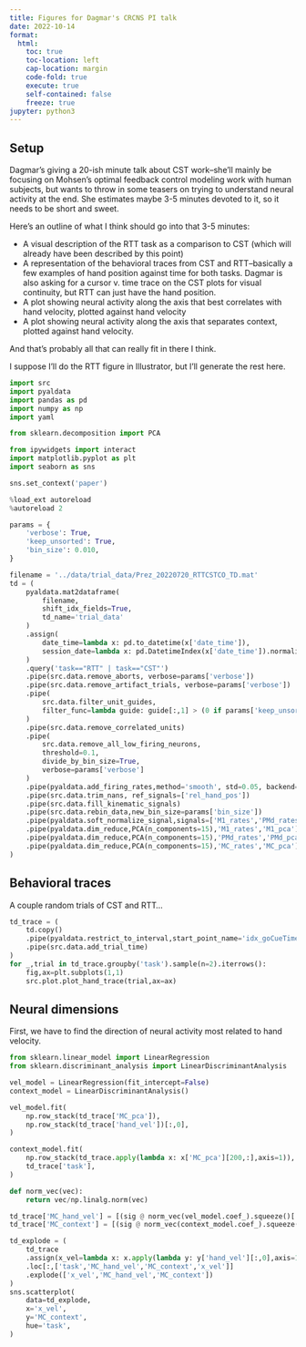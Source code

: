 ```yaml
---
title: Figures for Dagmar's CRCNS PI talk
date: 2022-10-14
format:
  html:
    toc: true
    toc-location: left
    cap-location: margin
    code-fold: true
    execute: true
    self-contained: false
    freeze: true
jupyter: python3
---
```


## Setup

Dagmar's giving a 20-ish minute talk about CST work--she'll mainly be focusing on Mohsen's optimal feedback control modeling work with human subjects, but wants to throw in some teasers on trying to understand neural activity at the end. She estimates maybe 3-5 minutes devoted to it, so it needs to be short and sweet.

Here's an outline of what I think should go into that 3-5 minutes:

- A visual description of the RTT task as a comparison to CST (which will already have been described by this point)
- A representation of the behavioral traces from CST and RTT--basically a few examples of hand position against time for both tasks. Dagmar is also asking for a cursor v. time trace on the CST plots for visual continuity, but RTT can just have the hand position.
- A plot showing neural activity along the axis that best correlates with hand velocity, plotted against hand velocity
- A plot showing neural activity along the axis that separates context, plotted against hand velocity.

And that's probably all that can really fit in there I think.

I suppose I'll do the RTT figure in Illustrator, but I'll generate the rest here.

```python
import src
import pyaldata
import pandas as pd
import numpy as np
import yaml

from sklearn.decomposition import PCA

from ipywidgets import interact
import matplotlib.pyplot as plt
import seaborn as sns

sns.set_context('paper')

%load_ext autoreload
%autoreload 2

params = {
    'verbose': True,
    'keep_unsorted': True,
    'bin_size': 0.010,
}

filename = '../data/trial_data/Prez_20220720_RTTCSTCO_TD.mat'
td = (
    pyaldata.mat2dataframe(
        filename,
        shift_idx_fields=True,
        td_name='trial_data'
    )
    .assign(
        date_time=lambda x: pd.to_datetime(x['date_time']),
        session_date=lambda x: pd.DatetimeIndex(x['date_time']).normalize()
    )
    .query('task=="RTT" | task=="CST"')
    .pipe(src.data.remove_aborts, verbose=params['verbose'])
    .pipe(src.data.remove_artifact_trials, verbose=params['verbose'])
    .pipe(
        src.data.filter_unit_guides,
        filter_func=lambda guide: guide[:,1] > (0 if params['keep_unsorted'] else 1)
    )
    .pipe(src.data.remove_correlated_units)
    .pipe(
        src.data.remove_all_low_firing_neurons,
        threshold=0.1,
        divide_by_bin_size=True,
        verbose=params['verbose']
    )
    .pipe(pyaldata.add_firing_rates,method='smooth', std=0.05, backend='convolve')
    .pipe(src.data.trim_nans, ref_signals=['rel_hand_pos'])
    .pipe(src.data.fill_kinematic_signals)
    .pipe(src.data.rebin_data,new_bin_size=params['bin_size'])
    .pipe(pyaldata.soft_normalize_signal,signals=['M1_rates','PMd_rates','MC_rates'])
    .pipe(pyaldata.dim_reduce,PCA(n_components=15),'M1_rates','M1_pca')
    .pipe(pyaldata.dim_reduce,PCA(n_components=15),'PMd_rates','PMd_pca')
    .pipe(pyaldata.dim_reduce,PCA(n_components=15),'MC_rates','MC_pca')
)
```

## Behavioral traces

A couple random trials of CST and RTT...

```python
td_trace = (
    td.copy()
    .pipe(pyaldata.restrict_to_interval,start_point_name='idx_goCueTime',end_point_name='idx_endTime',rel_end=-1,warn_per_trial=True)
    .pipe(src.data.add_trial_time)
)
for _,trial in td_trace.groupby('task').sample(n=2).iterrows():
    fig,ax=plt.subplots(1,1)
    src.plot.plot_hand_trace(trial,ax=ax)
```

## Neural dimensions

First, we have to find the direction of neural activity most related to hand velocity.

```python
from sklearn.linear_model import LinearRegression
from sklearn.discriminant_analysis import LinearDiscriminantAnalysis

vel_model = LinearRegression(fit_intercept=False)
context_model = LinearDiscriminantAnalysis()

vel_model.fit(
    np.row_stack(td_trace['MC_pca']),
    np.row_stack(td_trace['hand_vel'])[:,0],
)

context_model.fit(
    np.row_stack(td_trace.apply(lambda x: x['MC_pca'][200,:],axis=1)),
    td_trace['task'],
)

def norm_vec(vec):
    return vec/np.linalg.norm(vec)

td_trace['MC_hand_vel'] = [(sig @ norm_vec(vel_model.coef_).squeeze()[:,None]).squeeze() for sig in td_trace['MC_pca']]
td_trace['MC_context'] = [(sig @ norm_vec(context_model.coef_).squeeze()[:,None]).squeeze() for sig in td_trace['MC_pca']]

td_explode = (
    td_trace
    .assign(x_vel=lambda x: x.apply(lambda y: y['hand_vel'][:,0],axis=1))
    .loc[:,['task','MC_hand_vel','MC_context','x_vel']]
    .explode(['x_vel','MC_hand_vel','MC_context'])
)
sns.scatterplot(
    data=td_explode,
    x='x_vel',
    y='MC_context',
    hue='task',
)
```
